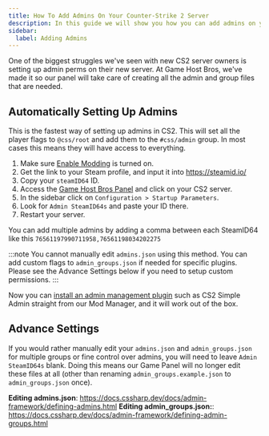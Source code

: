 ```yaml
---
title: How To Add Admins On Your Counter-Strike 2 Server
description: In this guide we will show you how you can add admins on your Counter-Strike 2 dedicated server
sidebar:
  label: Adding Admins
---
```


One of the biggest struggles we've seen with new CS2 server owners is setting up admin perms on their new server. At Game Host Bros, we've made it so our panel will take care of creating all the admin and group files that are needed.

## Automatically Setting Up Admins

This is the fastest way of setting up admins in CS2. This will set all the player flags to `@css/root` and add them to the `#css/admin` group. In most cases this means they will have access to everything.

1. Make sure [Enable Modding](/games/counter-strike-2/install-plugins/) is turned on.
2. Get the link to your Steam profile, and input it into https://steamid.io/ 
3. Copy your `steamID64` ID.
4. Access the [Game Host Bros Panel](https://panel.gamehostbros.com/) and click on your CS2 server.
5. In the sidebar click on `Configuration > Startup Parameters`.
6. Look for `Admin SteamID64s` and paste your ID there.
7. Restart your server.

You can add multiple admins by adding a comma between each SteamID64 like this `76561197990711958,76561198034202275`

:::note
You cannot manually edit `admins.json` using this method. You can add custom flags to `admin_groups.json` if needed for specific plugins. Please see the Advance Settings below if you need to setup custom permissions.
:::

Now you can [install an admin management plugin](/games/counter-strike-2/install-plugins/) such as CS2 Simple Admin straight from our Mod Manager, and it will work out of the box.

## Advance Settings

If you would rather manually edit your `admins.json` and `admin_groups.json` for multiple groups or fine control over admins, you will need to leave `Admin SteamID64s` blank. Doing this means our Game Panel will no longer edit these files at all (other than renaming `admin_groups.example.json` to `admin_groups.json` once).

**Editing admins.json**: https://docs.cssharp.dev/docs/admin-framework/defining-admins.html
**Editing admin_groups.json:**: https://docs.cssharp.dev/docs/admin-framework/defining-admin-groups.html